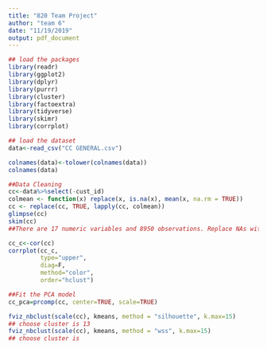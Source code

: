 ```yaml
---
title: "820 Team Project"
author: "team 6"
date: "11/19/2019"
output: pdf_document
---
```


```r
## load the packages
library(readr)
library(ggplot2)
library(dplyr)
library(purrr)
library(cluster)
library(factoextra)
library(tidyverse)
library(skimr)
library(corrplot)
```

```r
## load the dataset
data<-read_csv("CC GENERAL.csv")
```

```r
colnames(data)<-tolower(colnames(data))
colnames(data)
```

```r
##Data Cleaning
cc<-data%>%select(-cust_id)
colmean <- function(x) replace(x, is.na(x), mean(x, na.rm = TRUE))
cc <- replace(cc, TRUE, lapply(cc, colmean))
glimpse(cc)
skim(cc)
##There are 17 numeric variables and 8950 observations. Replace NAs with colmeans. 
```
```r
cc_c<-cor(cc)
corrplot(cc_c,
         type="upper",
         diag=F,
         method="color",
         order="hclust")
```

```r
##Fit the PCA model
cc_pca=prcomp(cc, center=TRUE, scale=TRUE)

fviz_nbclust(scale(cc), kmeans, method = "silhouette", k.max=15)
## choose cluster is 13
fviz_nbclust(scale(cc), kmeans, method = "wss", k.max=15)
## choose cluster is
```

